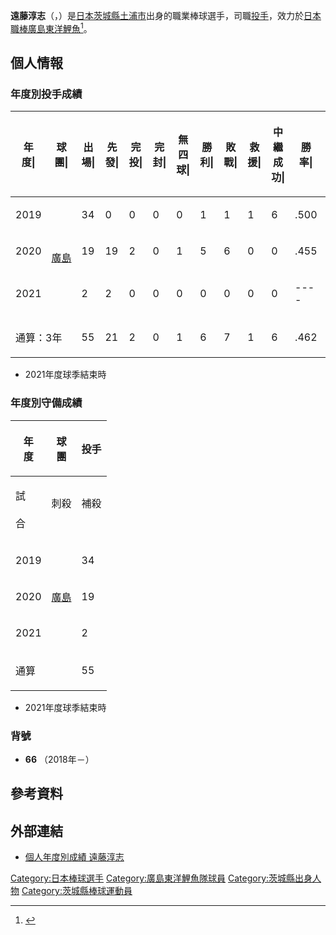 {{Refimprove|time=2020-11-27T12:03:37+00:00}}
{{Infobox NPB player|
|name=遠藤淳志|
|image=Endo-atsushi.jpg|
|width=300|
|position=投手|
|team=廣島東洋鯉魚|
|number=66|
|bats=右|
|throws=右|
|birthdate={{birth_date_and_age|1999|4|8|mf=y}}|
|birthplace={{JPN}}[[茨城縣|茨城縣]][[土浦市|土浦市]]|
|debutdate=6月7日
|debutyear=2019年
|debutteam=廣島東洋鯉魚
|statyear=2021年球季
|stat1label=勝投－敗投
|stat1value=6－7
|stat2label=中繼－救援
|stat2value=6－1
|stat3label=三振－四壞
|stat3value=146－83
|stat4label=防禦率
|stat4value=3.80
|teams=<nowiki></nowiki> 
* 霞ヶ浦高等學校
* [[廣島東洋鯉魚|廣島東洋鯉魚]](2018年－)
}}

'''遠藤淳志'''（{{jpn|j=遠藤 淳志|hg=えんどう あつし|rm=Endo Atsushi}}，{{bd|1999年|4月8日||catIdx=Endo, Atsushi}}）是[[日本|日本]][[茨城縣|茨城縣]][[土浦市|土浦市]]出身的職業棒球選手，司職[[投手|投手]]，效力於[[日本職棒|日本職棒]][[廣島東洋鯉魚|廣島東洋鯉魚]]<ref>{{cite web|url=https://www.daily.co.jp/baseball/carp/2017/11/10/0010721708.shtml|title=広島ドラ５遠藤が仮契約「黒田投手のような選手に」|publisher=daily|date=2017-11-10|access-date=2020-11-04|archive-date=2019-04-13|archive-url=https://web.archive.org/web/20190413122311/https://www.daily.co.jp/baseball/carp/2017/11/10/0010721708.shtml|dead-url=no}}</ref>。

== 個人情報 ==  
=== 年度別投手成績 ===
{| class="wikitable" style="text-align:right; font-size:small"
|-bgcolor="#efefef"
!年<br>度|!!球<br>團|!!出<br>場|!!先<br>發|!!完<br>投|!!完<br>封|!!無<br>四<br>球|!!勝<br>利|!!敗<br>戰|!!救<br>援|!!中<br>繼<br>成<br>功|!!勝<br>率|!!打<br>者|!!投<br>球<br>局<br>數|!!被<br>安<br>打|!!被<br>全<br>壘<br>打|!!保<br>送|!!敬<br>遠|!!觸<br>身<br>球|!!三<br>振<br>數|!!暴<br>投|!!犯<br>規|!!失分|!!自<br>責<br>分|!!防<br>禦<br>率|!!WHIP
|-
|style="text-align:center;"|2019
|rowspan="3" style="text-align: center; white-space: nowrap;"|[[廣島東洋鯉魚|廣島]]
|34||0||0||0||0||1||1||1||6||.500||188||42.2||36||1||25||1||1||38||3||'''1'''||19||15||3.16||1.43
|-
|style="text-align:center;"|2020
|19||19||2||0||1||5||6||0||0||.455||464||107.0||90||13||'''52'''||2||4||97||2||1||53||46||3.87||1.33
|-
|style="text-align:center;"|2021
|2||2||0||0||0||0||0||0||0||----||36||6.2||9||2||6||0||1||11||0||0||6||5||6.75||2.25
|-
!colspan="2"|通算：3年
|55||21||2||0||1||6||7||1||6||.462||688||156.1||135||16||83||3||6||146||5||2||78||66||3.80||1.39
|}
* 2021年度球季結束時

=== 年度別守備成績 ===
{| class="wikitable" style="text-align: right; font-size: small; border-collapse:collapse; padding: 1px;"
!rowspan="2"|年<br />度!!rowspan="2"|球<br />團!!colspan="6"|投手
|-style="line-height:1.25em;"
!試<br /><br />合!!刺殺<br /><br />!!補殺<br /><br />!!失策<br /><br />!!併殺<br /><br />!!守備率<br /><br />
|-
|style="text-align:center;"|2019
|rowspan="3" style="text-align: center; white-space:nowrap;"|[[廣島東洋鯉魚|廣島]]
|34||1||5||0||0||1.000
|-
|style="text-align:center;"|2020
|19||4||13||0||0||1.000
|-
|style="text-align:center;"|2021
|2||0||0||0||0||----
|-
!colspan="2"|通算
|55||5||18||0||0||1.000
|}
* 2021年度球季結束時

=== 背號 ===
* '''66''' （2018年－）

== 參考資料 ==
{{reflist}}

== 外部連結 ==
* [https://npb.jp/bis/players/71375136.html 個人年度別成績 遠藤淳志] {{Wayback|url=https://npb.jp/bis/players/71375136.html |date=20201125015228 }} {{ja icon}} 

{{廣島東洋鯉魚球團球員名單}}
{{DEFAULTSORT:Endo, Atsushi}}
[[Category:日本棒球選手|Category:日本棒球選手]]
[[Category:廣島東洋鯉魚隊球員|Category:廣島東洋鯉魚隊球員]]
[[Category:茨城縣出身人物|Category:茨城縣出身人物]]
[[Category:茨城縣棒球運動員|Category:茨城縣棒球運動員]]